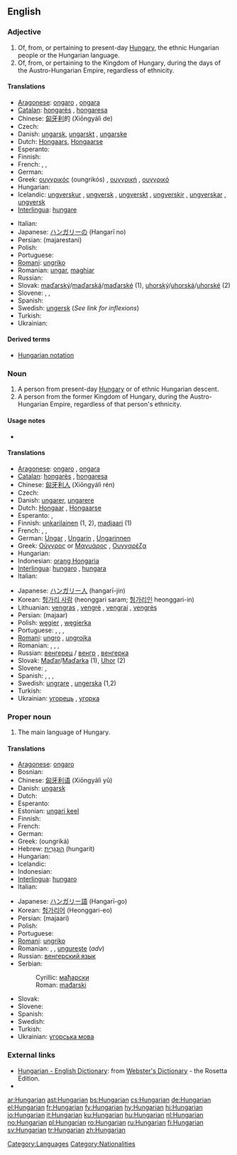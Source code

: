 {{interwiktionary|code=hu}}
{{wikipedia}}
==English==

===Adjective===
{{en-adj|-}}

# Of, from, or pertaining to present-day [[Hungary]], the ethnic Hungarian people or the Hungarian language.
# Of, from, or pertaining to the Kingdom of Hungary, during the days of the Austro-Hungarian Empire, regardless of ethnicity.

====Translations====
{{trans-top|Hungarian}}
* [[Aragonese]]: [[ongaro]] {{m}}, [[ongara]] {{f}}
* [[Catalan]]: [[hongarès]] {{m}}, [[hongaresa]] {{f}}
* Chinese: [[匈牙利]]的 (Xiōngyálì de)
* Czech: {{t+|cs|maďarský|m}}
* Danish: [[ungarsk]], [[ungarskt]] {{n}}, [[ungarske]] {{p}}
* Dutch: [[Hongaars]], [[Hongaarse]]
* Esperanto: {{t-|eo|hungara|xs=Esperanto}}
* Finnish: {{t+|fi|unkarilainen}}
* French: {{t+|fr|hongrois|m}}, {{t+|fr|hongroise|f}}, {{t+|fr|hongroises|p}}
* German: {{t+|de|ungarisch}}
* Greek: [[ουγγρικός]] (oungrikós) {{m}}, [[ουγγρική]] {{f}}, [[ουγγρικό]] {{n}}
* Hungarian: {{t+|hu|magyar}}
* Icelandic: [[ungverskur]] {{m}}, [[ungversk]] {{f}}, [[ungverskt]] {{n}}, [[ungverskir]] {{p}}, [[ungverskar]] {{f|p}}, [[ungversk]] {{n|p}}
* [[Interlingua]]: [[hungare]]
{{trans-mid}}
* Italian: {{t+|it|ungherese}}
* Japanese: [[ハンガリー]]の (Hangarī no)
* Persian: {{fa-Arab|[[مجارستانی]]}} (majarestani)
* Polish: {{t+|pl|węgierski}}
* Portuguese: {{t+|pt|húngaro|m}}
* [[Romani]]: [[ungriko]]
* Romanian: [[ungar]], [[maghiar]]
* Russian: {{t+|ru|венгерский|tr=vengérskij|sc=Cyrl}}
* Slovak: [[maďarský]]/[[maďarská]]/[[maďarské]] {{m|f|n}} (1), [[uhorský]]/[[uhorská]]/[[uhorské]] {{m|f|n}} (2)
* Slovene: {{t+|sl|madžarski|m}}, {{t+|sl|madžarska|f}}, {{t-|sl|madžarsko|n}}
* Spanish: {{t+|es|húngaro|m}}
* Swedish: [[ungersk]] (''See link for inflexions'')
* Turkish: {{t+|tr|Macar}}
* Ukrainian: {{t+|uk|угорський|m|tr=uhórskyj|sc=Cyrl|xs=Ukrainian}}
{{trans-bottom}}

====Derived terms====
* [[Hungarian notation]]

===Noun===
{{en-noun}}

# A person from present-day [[Hungary]] or of ethnic Hungarian descent.
# A person from the former Kingdom of Hungary, during the Austro-Hungarian Empire, regardless of that person's ethnicity.

====Usage notes====
*{{en-usage-h-an}}

====Translations====
{{trans-top|person from Hungary}}
* [[Aragonese]]: [[ongaro]] {{m}}, [[ongara]] {{f}}
* [[Catalan]]: [[hongarès]] {{m}}, [[hongaresa]] {{f}}
* Chinese: [[匈牙利人]] (Xiōngyálì rén)
* Czech: {{t-|cs|Maďar|m}}
* Danish: [[ungarer]], [[ungarere]] {{p}}
* Dutch: [[Hongaar]] {{m}}, [[Hongaarse]] {{f}}
* Esperanto: {{t-|eo|hungaro|xs=Esperanto}}, {{t-|eo|hungarino|xs=Esperanto}}
* Finnish: [[unkarilainen]] (1, 2), [[madjaari]] (1)
* French: {{t+|fr|Hongrois|m}}, {{t+|fr|Hongroise|f}}, {{t+|fr|Hongroises|p}}
* German: [[Ungar]] {{m}}, [[Ungarin]] {{f}}, [[Ungarinnen]] {{f|p}}
* Greek: [[Ούγγρος]] or [[Μαγυάρος]] {{m}}, [[Ουγγαρέζα]] {{f}}
* Hungarian: {{t+|hu|magyar}}
* Indonesian: [[orang Hongaria]]
* [[Interlingua]]: [[hungaro]] {{m}}, [[hungara]] {{f}}
* Italian: {{t+|it|ungherese|m|f}}
{{trans-mid}}
* Japanese: [[ハンガリー人]] (hangarī-jin)
* Korean: [[헝가리 사람]] (heonggari saram; [[헝가리인]] heonggari-in)
* Lithuanian: [[vengras]] {{m}}, [[vengrė]] {{f}}, [[vengrai]] {{p}}, [[vengrės]] {{f|p}}
* Persian: {{fa-Arab|[[مجار]]}} (majaar)
* Polish: [[węgier]] {{m}}, [[węgierka]] {{f}}
* Portuguese: {{t+|pt|húngaro|m}}, {{t-|pt|húngara|f}}, {{t-|pt|húngaros|m|p}}, {{t-|pt|húngaras|f|p}}
* [[Romani]]: [[ungro]] {{m}}, [[ungrojka]] {{f}}
* Romanian: {{t-|ro|ungur|m}}, {{t|ro|maghiar|m}}, {{t|ro|unguroaică|f}}, {{t+|ro|maghiară|f}}
* Russian: [[венгерец]] / [[венгр]] {{m}}, [[венгерка]] {{f}}
* Slovak: [[Maďar]]/[[Maďarka]] {{m|f}} (1), [[Uhor]] {{m}} (2)
* Slovene: {{t+|sl|Madžar|m}}, {{t-|sl|Madžarka|f}}
* Spanish: {{t+|es|húngaro|m}}, {{t-|es|húngara|f}}, {{t-|es|húngaros|m|p}}, {{t-|es|húngaras|f|p}}
* Swedish: [[ungrare]] {{m}}, [[ungerska]] {{f}} (1,2)
* Turkish: {{t+|tr|Macar}}
* Ukrainian: [[угорець]] {{m}}, [[угорка]] {{f}}
{{trans-bottom}}

===Proper noun===
{{en-proper noun}}

# The main language of Hungary.

====Translations====
{{trans-top|the language}}
* [[Aragonese]]: [[ongaro]] {{m}}
* Bosnian: {{t-|bs|mađarski|m}}
* Chinese: [[匈牙利语]] (Xiōngyálì yǔ)
* Danish: [[ungarsk]]
* Dutch: {{t+|nl|Hongaars|n}}
* Esperanto: {{t-|eo|hungaro|xs=Esperanto}}
* Estonian: [[ungari keel]]
* Finnish: {{t+|fi|unkari}}
* French: {{t+|fr|hongrois|m}}
* German: {{t+|de|Ungarisch|n}}
* Greek: {{t+|el|ουγγρικά|n|p|sc=Grek}} (oungriká)
* Hebrew: [[הונגרית|הוּנְגָּרִית]] (hungarít)
* Hungarian: {{t+|hu|magyar}}
* Icelandic: {{t+|is|ungverska}}
* Indonesian: {{t+|id|bahasa Hongaria|xs=Indonesian}}
* [[Interlingua]]: [[hungaro]]
* Italian: {{t+|it|ungherese|m}}
{{trans-mid}}
* Japanese: [[ハンガリー語]] (Hangarī-go)
* Korean: [[헝가리어]] (Heonggari-eo)
* Persian: {{fa-Arab|[[مجاری]]}} (majaari)
* Polish: {{t+|pl|węgierski|m}}
* Portuguese: {{t+|pt|húngaro|m}}
* [[Romani]]: [[ungriko]] {{m}}
* Romanian: {{l|ro|limba maghiară|f}}, {{l|ro|maghiară|f}}, [[ungureşte]] (''adv'')
* Russian: [[венгерский язык]] {{m}}
* Serbian:
*: Cyrillic: [[мађарски#Serbian|мађарски]] {{m}}
*: Roman: [[mađarski#Serbian|mađarski]] {{m}}
* Slovak: {{t+|sk|maďarčina|f}}
* Slovene: {{t+|sl|madžarščina|f}}
* Spanish: {{t+|es|húngaro|m}}
* Swedish: {{t+|sv|ungerska|c}}
* Turkish: {{t+|tr|Macarca}}
* Ukrainian: [[угорська мова]] {{f}}
{{trans-bottom}}

===External links===
* [http://www.websters-online-dictionary.org/definition/Hungarian-english/ Hungarian - English Dictionary]: from [http://www.websters-online-dictionary.org/ Webster's Dictionary] - the Rosetta Edition.
* {{ISO 639|link=Ethnologue|1code=hu|code=hun}}

[[Category:Languages]]
[[Category:Nationalities]]

[[ar:Hungarian]]
[[ast:Hungarian]]
[[bs:Hungarian]]
[[cs:Hungarian]]
[[de:Hungarian]]
[[el:Hungarian]]
[[fr:Hungarian]]
[[fy:Hungarian]]
[[hy:Hungarian]]
[[hi:Hungarian]]
[[io:Hungarian]]
[[it:Hungarian]]
[[ku:Hungarian]]
[[hu:Hungarian]]
[[nl:Hungarian]]
[[no:Hungarian]]
[[pl:Hungarian]]
[[ro:Hungarian]]
[[ru:Hungarian]]
[[fi:Hungarian]]
[[sv:Hungarian]]
[[tr:Hungarian]]
[[zh:Hungarian]]